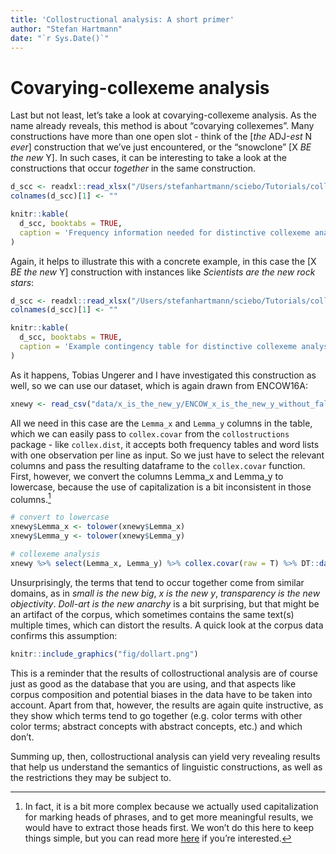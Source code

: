 ```yaml
---
title: 'Collostructional analysis: A short primer'
author: "Stefan Hartmann"
date: "`r Sys.Date()`"
---
```


# Covarying-collexeme analysis

Last but not least, let's take a look at covarying-collexeme analysis. As the name already reveals, this method is about "covarying collexemes". Many constructions have more than one open slot - think of the [*the* ADJ-*est* N *ever*] construction that we've just encountered, or the "snowclone" [X *BE the new* Y]. In such cases, it can be interesting to take a look at the constructions that occur *together* in the same construction.


```r

d_scc <- readxl::read_xlsx("/Users/stefanhartmann/sciebo/Tutorials/collostructions_tutorial/data/overview_tables/covarying_collexeme_analysis_overview.xlsx", sheet = 1)
colnames(d_scc)[1] <- ""

knitr::kable(
  d_scc, booktabs = TRUE,
  caption = 'Frequency information needed for distinctive collexeme analysis'
)

```

Again, it helps to illustrate this with a concrete example, in this case the [X *BE the new* Y] construction with instances like *Scientists are the new rock stars*:

```r

d_scc <- readxl::read_xlsx("/Users/stefanhartmann/sciebo/Tutorials/collostructions_tutorial/data/overview_tables/covarying_collexeme_analysis_overview.xlsx", sheet = 2)
colnames(d_scc)[1] <- ""

knitr::kable(
  d_scc, booktabs = TRUE,
  caption = 'Example contingency table for distinctive collexeme analysis'
)

```


As it happens, Tobias Ungerer and I have investigated this construction as well, so we can use our dataset, which is again drawn from ENCOW16A:

```r

xnewy <- read_csv("data/x_is_the_new_y/ENCOW_x_is_the_new_y_without_false_hits.csv")

```

All we need in this case are the `Lemma_x` and `Lemma_y` columns in the table, which we can easily pass to `collex.covar` from the `collostructions` package - like `collex.dist`, it accepts both frequency tables and word lists with one observation per line as input. So we just have to select the relevant columns and pass the resulting dataframe to the `collex.covar` function. First, however, we convert the columns Lemma_x and Lemma_y to lowercase, because the use of capitalization is a bit inconsistent in those columns.^[In fact, it is a bit more complex because we actually used capitalization for marking heads of phrases, and to get more meaningful results, we would have to extract those heads first. We won't do this here to keep things simple, but you can read more [here](https://hartmast.github.io/Attack_of_the_snowclones/scripts/XisthenewY.html#Data_wrangling) if you're interested.]

```r

# convert to lowercase
xnewy$Lemma_x <- tolower(xnewy$Lemma_x)
xnewy$Lemma_y <- tolower(xnewy$Lemma_y)

# collexeme analysis
xnewy %>% select(Lemma_x, Lemma_y) %>% collex.covar(raw = T) %>% DT::datatable()

```

Unsurprisingly, the terms that tend to occur together come from similar domains, as in *small is the new big*, *x is the new y*, *transparency is the new objectivity*. *Doll-art is the new anarchy* is a bit surprising, but that might be an artifact of the corpus, which sometimes contains the same text(s) multiple times, which can distort the results. A quick look at the corpus data confirms this assumption:

```r

knitr::include_graphics("fig/dollart.png")

```

This is a reminder that the results of collostructional analysis are of course just as good as the database that you are using, and that aspects like corpus composition and potential biases in the data have to be taken into account. Apart from that, however, the results are again quite instructive, as they show which terms tend to go together (e.g. color terms with other color terms; abstract concepts with abstract concepts, etc.) and which don't.

Summing up, then, collostructional analysis can yield very revealing results that help us understand the semantics of linguistic constructions, as well as the restrictions they may be subject to.